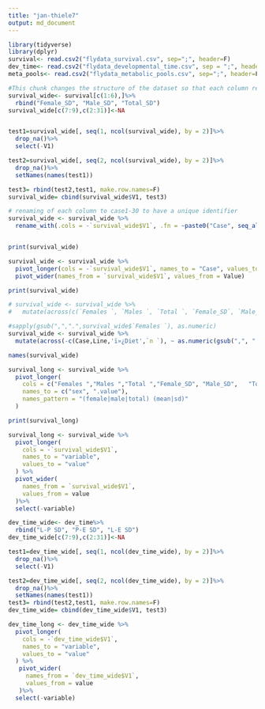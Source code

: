 ```yaml
---
title: "jan-thiele7"
output: md_document
---
```



```r
library(tidyverse)
library(dplyr)
survival<- read.csv2("flydata_survival.csv", sep=";", header=F)
dev_time<- read.csv2("flydata_developmental_time.csv", sep = ";", header =F)
meta_pools<- read.csv2("flydata_metabolic_pools.csv", sep=";", header=F)
```


```r
#This chunk changes the structure of the dataset so that each column represents a different case, including all the mean and sd values for male and female.
survival_wide<- survival[c(1:6),]%>%
  rbind("Female_SD", "Male_SD", "Total_SD")
survival_wide[c(7:9),c(2:31)]<-NA


test1=survival_wide[, seq(1, ncol(survival_wide), by = 2)]%>%
  drop_na()%>%
  select(-V1)

test2=survival_wide[, seq(2, ncol(survival_wide), by = 2)]%>%
  drop_na()%>%
  setNames(names(test1))

test3= rbind(test2,test1, make.row.names=F)
survival_wide= cbind(survival_wide$V1, test3)

# renaming of each column to case1-30 to have a unique identifier
survival_wide <- survival_wide %>%
  rename_with(.cols = -`survival_wide$V1`, .fn = ~paste0("Case", seq_along(.)))


print(survival_wide)
```


```r
survival_wide <- survival_wide %>%
  pivot_longer(cols = -`survival_wide$V1`, names_to = "Case", values_to = "Value") %>%
  pivot_wider(names_from = `survival_wide$V1`, values_from = Value)

print(survival_wide)

```

```r
# survival_wide <- survival_wide %>%
#   mutate(across(c(`Females `, `Males `, `Total `, `Female_SD`, `Male_SD`, `Total_SD`), as.numeric, .names = "{.col}"))

#sapply(gsub(",",".",survival_wide$`Females `), as.numeric) 
survival_wide <- survival_wide %>%
  mutate(across(-c(Case,Line,'ï»¿Diet',`n `), ~ as.numeric(gsub(",", ".", .))))

names(survival_wide)
```


```r
survival_long <- survival_wide %>%
  pivot_longer(
    cols = c("Females ","Males ","Total ","Female_SD", "Male_SD",   "Total_SD"),
    names_to = c("sex", ".value"),
    names_pattern = "(female|male|total) (mean|sd)"
  )

print(survival_long)

```













```r
survival_long <- survival_wide %>%
  pivot_longer(
    cols = -`survival_wide$V1`, 
    names_to = "variable",  
    values_to = "value"     
  ) %>%
  pivot_wider(
    names_from = `survival_wide$V1`, 
    values_from = value
  )%>%
  select(-variable)
```




```r
dev_time_wide<- dev_time%>%
  rbind("L-P SD", "P-E SD", "L-E SD")
dev_time_wide[c(7:9),c(2:31)]<-NA

test1=dev_time_wide[, seq(1, ncol(dev_time_wide), by = 2)]%>%
  drop_na()%>%
  select(-V1)

test2=dev_time_wide[, seq(2, ncol(dev_time_wide), by = 2)]%>%
  drop_na()%>%
  setNames(names(test1))
test3= rbind(test2,test1, make.row.names=F)
dev_time_wide= cbind(dev_time_wide$V1, test3)
```

```r
dev_time_long <- dev_time_wide %>%
  pivot_longer(
    cols = -`dev_time_wide$V1`, 
    names_to = "variable",  
    values_to = "value"     
  ) %>%
   pivot_wider(
     names_from = `dev_time_wide$V1`, 
     values_from = value
   )%>%
  select(-variable)
```


